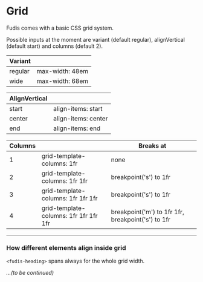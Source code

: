 
<Meta title="Foundations/Grid" />

# Grid

Fudis comes with a basic CSS grid system.

Possible inputs at the moment are variant (default regular), alignVertical (default start) and columns (default 2).

| Variant |                 |
| ------- | --------------- |
| regular | max-width: 48em |
| wide    | max-width: 68em |

| AlignVertical |                     |
| ------------- | ------------------- |
| start         | align-items: start  |
| center        | align-items: center |
| end           | align-items: end    |

| Columns |                                        | Breaks at                                          |
| ------- | -------------------------------------- | -------------------------------------------------- |
| 1       | grid-template-columns: 1fr             | none                                               |
| 2       | grid-template-columns: 1fr 1fr         | breakpoint('s') to 1fr                             |
| 3       | grid-template-columns: 1fr 1fr 1fr     | breakpoint('s') to 1fr                             |
| 4       | grid-template-columns: 1fr 1fr 1fr 1fr | breakpoint('m') to 1fr 1fr, breakpoint('s') to 1fr |

<hr />

### How different elements align inside grid

`<fudis-heading>` spans always for the whole grid width.

_...(to be continued)_
